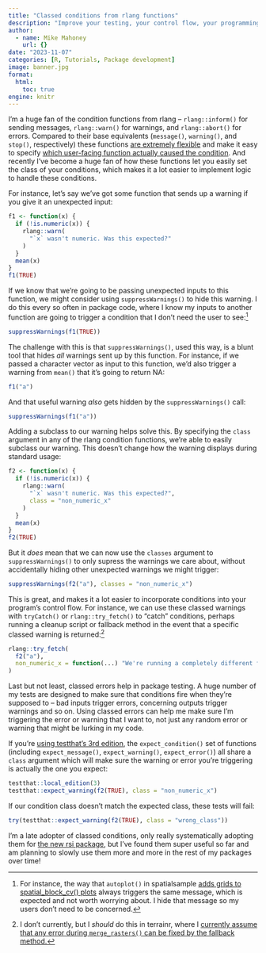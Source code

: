 ```yaml
---
title: "Classed conditions from rlang functions"
description: "Improve your testing, your control flow, your programming life."
author:
  - name: Mike Mahoney
    url: {}
date: "2023-11-07"
categories: [R, Tutorials, Package development]
image: banner.jpg
format: 
  html:
    toc: true
engine: knitr
---
```


I'm a huge fan of the condition functions from rlang -- `rlang::inform()` for sending messages, `rlang::warn()` for warnings, and `rlang::abort()` for errors. Compared to their base equivalents (`message()`, `warning()`, and `stop()`, respectively) these functions [are extremely flexible](https://rlang.r-lib.org/reference/topic-condition-customisation.html) and make it easy to specify [which user-facing function actually caused the condition](https://rlang.r-lib.org/reference/topic-error-call.html). And recently I've become a huge fan of how these functions let you easily set the class of your conditions, which makes it a lot easier to implement logic to handle these conditions.

For instance, let's say we've got some function that sends up a warning if you give it an unexpected input:

```r
f1 <- function(x) {
  if (!is.numeric(x)) {
    rlang::warn(
      "`x` wasn't numeric. Was this expected?"
    )
  }
  mean(x)
}
f1(TRUE)
```

If we know that we're going to be passing unexpected inputs to this function, we might consider using `suppressWarnings()` to hide this warning. I do this every so often in package code, where I know my inputs to another function are going to trigger a condition that I don't need the user to see:^[For instance, the way that `autoplot()` in spatialsample [adds grids to spatial_block_cv() plots](https://github.com/tidymodels/spatialsample/blob/a8834bbe646967bc224cf5e558789e1d704b0778/R/autoplot.R#L141-L143) always triggers the same message, which is expected and not worth worrying about. I hide that message so my users don't need to be concerned.]

```r
suppressWarnings(f1(TRUE))
```

The challenge with this is that `suppressWarnings()`, used this way, is a blunt tool that hides _all_ warnings sent up by this function. For instance, if we passed a character vector as input to this function, we'd also trigger a warning from `mean()` that it's going to return NA:

```r
f1("a")
```

And that useful warning _also_ gets hidden by the `suppressWarnings()` call:

```r
suppressWarnings(f1("a"))
```

Adding a subclass to our warning helps solve this. By specifying the `class` argument in any of the rlang condition functions, we're able to easily subclass our warning. This doesn't change how the warning displays during standard usage:

```r
f2 <- function(x) {
  if (!is.numeric(x)) {
    rlang::warn(
      "`x` wasn't numeric. Was this expected?",
      class = "non_numeric_x"
    )
  }
  mean(x)
}
f2(TRUE)
```

But it _does_ mean that we can now use the `classes` argument to `suppressWarnings()` to only supress the warnings we care about, without accidentally hiding other unexpected warnings we might trigger:

```r
suppressWarnings(f2("a"), classes = "non_numeric_x")
```

This is great, and makes it a lot easier to incorporate conditions into your program's control flow. For instance, we can use these classed warnings with `tryCatch()` or `rlang::try_fetch()` to "catch" conditions, perhaps running a cleanup script or fallback method in the event that a specific classed warning is returned:^[I don't currently, but I _should_ do this in terrainr, where I [currently assume that any error during `merge_rasters()` can be fixed by the fallback method.](https://github.com/ropensci/terrainr/blob/36fc069cb05dbcb44ff358858f5544863d506aee/R/merge_rasters.R#L58-L81)]

```r
rlang::try_fetch(
  f2("a"),
  non_numeric_x = function(...) "We're running a completely different function now!"
)
```

Last but not least, classed errors help in package testing. A huge number of my tests are designed to make sure that conditions fire when they're supposed to -- bad inputs trigger errors, concerning outputs trigger warnings and so on. Using classed errors can help me make sure I'm triggering the error or warning that I want to, not just any random error or warning that might be lurking in my code.

If you're [using testthat's 3rd edition](https://testthat.r-lib.org/articles/third-edition.html), the `expect_condition()` set of functions (including `expect_message()`, `expect_warning()`, `expect_error()`) all share a `class` argument which will make sure the warning or error you're triggering is actually the one you expect:

```r
testthat::local_edition(3)
testthat::expect_warning(f2(TRUE), class = "non_numeric_x")
```

If our condition class doesn't match the expected class, these tests will fail:

```r
try(testthat::expect_warning(f2(TRUE), class = "wrong_class"))
```

I'm a late adopter of classed conditions, only really systematically adopting them for [the new rsi package](https://github.com/Permian-Global-Research/rsi), but I've found them super useful so far and am planning to slowly use them more and more in the rest of my packages over time!
